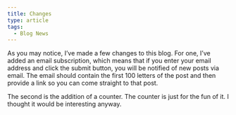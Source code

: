 ```yaml
---
title: Changes
type: article
tags:
  - Blog News
---
```


As you may notice, I’ve made a few changes to this blog. For one, I’ve added an email subscription, which means that if you enter your email address and click the submit button, you will be notified of new posts via email. The email should contain the first 100 letters of the post and then provide a link so you can come straight to that post.

The second is the addition of a counter. The counter is just for the fun of it. I thought it would be interesting anyway.
